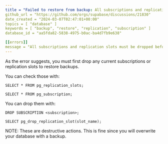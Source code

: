 ```yaml
---
title = "Failed to restore from backup: All subscriptions and replication slots must be dropped before a backup can be restored."
github_url = "https://github.com/orgs/supabase/discussions/21830"
date_created = "2024-03-07T02:47:01+00:00"
topics = [ "database" ]
keywords = [ "backup", "restore", "replication", "subscription" ]
database_id = "aa5fda82-5838-4975-b0ac-ba4d7fb9e638"

[[errors]]
message = "All subscriptions and replication slots must be dropped before a backup can be restored."
---
```


As the error suggests, you must first drop any current subscriptions or replication slots to restore backups.

You can check those with:

```
SELECT * FROM pg_replication_slots;

SELECT * FROM pg_subscription;
```

You can drop them with:

```
DROP SUBSCRIPTION <subscription>;

SELECT pg_drop_replication_slot(slot_name);
```

NOTE: These are destructive actions. This is fine since you will overwrite your database with a backup.
